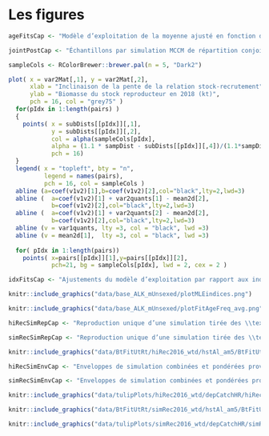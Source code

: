 # Les figures

```r

ageFitsCap <- "Modèle d’exploitation de la moyenne ajusté en fonction des observations sur l’âge, de haut en bas, pour la pêche commerciale au casier (Casier), la pêche commerciale au chalut (Chalut), le relevé normalisé (Std) et le relevé aléatoire stratifié (RASC). Les barres grises représentent la proportion moyenne des observations selon l’âge, et les points reliés par une ligne montrent la répartition moyenne prévue des observations selon l’âge dans le modèle d’exploitation. Les moyennes sont établies au fil des ans à partir d’observations."

jointPostCap <- "Échantillons par simulation MCCM de répartition conjointe et marginale a posteori (points gris) concernant l’inclinaison de la pente de la relation stock-recrutement ($h$; axe $x$) et la biomasse du stock reproducteur en 2018 ($B_{2018}$; axe $y$). Les lignes pointillées indiquent la médiane, les 10e et 90e centiles de chaque répartition marginale, alors que les centiles de la répartition de la biomasse du stock reproducteur sont rajustés pour correspondre à la droite de régression entre les deux répartitions marginales. Les points de couleur avec des bordures noires aux intersections de certains centiles sont les centres d’échantillonnage pour les cinq scénarios du modèle d’exploitation relatif à la productivité et à la biomasse, avec des étiquettes correspondant aux colonnes du tableau 1. Les échantillons par simulation MCCM a posteori en couleur montrent l’ensemble de tous les points à une distance de Mahalanobis de 0,6 du centre de la même couleur."

```

```r


sampleCols <- RColorBrewer::brewer.pal(n = 5, "Dark2")

plot( x = var2Mat[,1], y = var2Mat[,2],
      xlab = "Inclinaison de la pente de la relation stock-recrutement",
      ylab = "Biomasse du stock reproducteur en 2018 (kt)",
      pch = 16, col = "grey75" )
  for(pIdx in 1:length(pairs) )
  {
    points( x = subDists[[pIdx]][,1], 
            y = subDists[[pIdx]][,2], 
            col = alpha(sampleCols[pIdx],
            alpha = (1.1 * sampDist - subDists[[pIdx]][,4])/(1.1*sampDist)),
            pch = 16)
  }
  legend( x = "topleft", bty = "n",
          legend = names(pairs),
          pch = 16, col = sampleCols )
  abline (a=coef(v1v2)[1],b=coef(v1v2)[2],col="black",lty=2,lwd=3)
  abline (  a=coef(v1v2)[1] + var2quants[1] - mean2d[2],
            b=coef(v1v2)[2],col="black",lty=2,lwd=3)
  abline (  a=coef(v1v2)[1] + var2quants[2] - mean2d[2],
            b=coef(v1v2)[2],col="black",lty=2,lwd=3)
  abline (v = var1quants, lty =3, col = "black", lwd =3)
  abline (v = mean2d[1],  lty =3, col = "black", lwd =3)
  
  for( pIdx in 1:length(pairs))
    points( x=pairs[[pIdx]][1],y=pairs[[pIdx]][2], 
            pch=21, bg = sampleCols[pIdx], lwd = 2, cex = 2 )

```


```r
idxFitsCap <- "Ajustements du modèle d’exploitation par rapport aux indices de capture par unité d’effort (CPUE) [kg/casier] de la pêche commerciale au casier (Casier, haut), du relevé normalisé sur la morue charbonnière (Std, milieu) et du relevé aléatoire stratifié de la morue charbonnière (RASC, bas). Les points illustrent les observations dimensionnées selon la capturabilité, et les lignes montrent la biomasse vulnérable du modèle d’exploitation."

```


```r
knitr::include_graphics("data/base_ALK_mUnsexed/plotMLEindices.png")
```

\newpage

```r
knitr::include_graphics("data/base_ALK_mUnsexed/plotFitAgeFreq_avg.png")
```

\newpage


\newpage

\blandscape
```r
hiRecSimRepCap <- "Reproduction unique d’une simulation tirée des \\textbf{modèles d’exploitation de référence} avec une classe de 2015 à estimation élevée. La première rangée de panneaux montre la biomasse du stock reproducteur (ligne rouge), la biomasse légale (ligne pointillée noire) et la biomasse estimée du modèle de production excédentaire (lignes vertes et grises) lorsqu’elle est estimée dans le cadre de la procédure de gestion. La rangée du milieu illustre les taux de la récolte légale (ligne pleine noire) et de la récolte d’individus de taille inférieure (ligne pointillée bleue), tandis que la rangée du bas montre les recrutements selon le modèle d’exploitation (ligne noire avec points orange). Les premier et deuxième ajustements s’appliquent aux première et deuxième années d’application de la procédure de gestion."

simRecSimRepCap <- "Reproduction unique d’une simulation tirée des \\textbf{modèles d’exploitation de robustesse} avec une classe de 2015 simulée de manière stochastique. La première rangée de panneaux montre la biomasse du stock reproducteur (ligne rouge), la biomasse légale (ligne pointillée noire) et la biomasse estimée du modèle de production excédentaire (lignes vertes et grises) lorsqu’elle est estimée dans le cadre de la procédure de gestion. La rangée du milieu illustre les taux de la récolte légale (ligne pleine noire) et de la récolte d’individus de taille inférieure (ligne pointillée bleue), tandis que la rangée du bas montre les recrutements selon le modèle d’exploitation (ligne noire avec points orange). Les premier et deuxième ajustements s’appliquent aux première et deuxième années d’application de la procédure de gestion."
```

```r
knitr::include_graphics("data/BtFitUtRt/hiRec2016_wtd/hstAl_am5/BtFitUtRt_rep13.pdf")
```

\newpage

```r
hiRecSimEnvCap <- "Enveloppes de simulation combinées et pondérées provenant des cinq modèles d’exploitation relatifs à la productivité et à la biomasse du \\textbf{scénario de recrutement de référence} montrant la procédure de gestion actuelle (Aucun plafond), trois procédures de gestion illustrant la réglementation sur la remise à l’eau, et la procédure de gestion des stocks non exploités (Population non exploitée). La rangée du haut montre la biomasse projetée par rapport à la population non exploitée, la deuxième rangée illustre les prises débarquées, et celle du bas fournit le taux de récolte légale. Dans chaque panneau, les projections médianes sont représentées par des lignes noires épaisses, le centile central (90 \\%) de l’enveloppe est ombré en gris, et les trois reproductions des simulations illustrées correspondent à de minces lignes noires."

simRecSimEnvCap <- "Enveloppes de simulation combinées et pondérées provenant des cinq modèles d’exploitation relatifs à la productivité et à la biomasse du \\textbf{scénario de recrutement de robustesse} montrant la procédure de gestion actuelle (Aucun plafond), trois procédures de gestion illustrant la réglementation sur la remise à l’eau, et la procédure de gestion des stocks non exploités (Population non exploitée). La rangée du haut montre la biomasse projetée par rapport à la population non exploitée, la deuxième rangée illustre les prises débarquées, et celle du bas fournit le taux de récolte légale. Dans chaque panneau, les projections médianes sont représentées par des lignes noires épaisses, le centile central (90 \\%) de l’enveloppe est ombré en gris, et les trois reproductions des simulations illustrées correspondent à de minces lignes noires."
```

```r
knitr::include_graphics("data/tulipPlots/hiRec2016_wtd/depCatchHR/hiRec2016_wtd_depCatchHR_hstAl_am5.pdf")
```

\newpage

```r
knitr::include_graphics("data/BtFitUtRt/simRec2016_wtd/hstAl_am5/BtFitUtRt_rep13.pdf")
```


\newpage

```r
knitr::include_graphics("data/tulipPlots/simRec2016_wtd/depCatchHR/simRec2016_wtd_depCatchHR_hstAl_am5.pdf")
```

\elandscape




